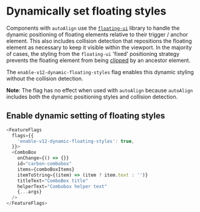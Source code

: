 
<Meta
  title="Components/ComboBox/Feature Flag/Flag details"
  name="Flag details"
/>

# Dynamically set floating styles

Components with `autoAlign` use the
[`floating-ui`](https://github.com/floating-ui/floating-ui) library to handle
the dynamic positioning of floating elements relative to their trigger / anchor
element. This also includes collision detection that repositions the floating
element as necessary to keep it visible within the viewport. In the majority of
cases, the styling from the `floating-ui` 'fixed' positioning strategy prevents
the floating element from being
[clipped](https://floating-ui.com/docs/misc#clipping) by an ancestor element.

The `enable-v12-dynamic-floating-styles` flag enables this dynamic styling
without the collision detection.

**Note**: The flag has no effect when used with `autoAlign` because `autoAlign`
includes both the dynamic positioning styles and collision detection.

## Enable dynamic setting of floating styles

```js
<FeatureFlags
  flags={{
    'enable-v12-dynamic-floating-styles': true,
  }}>
  <ComboBox
    onChange={() => {}}
    id="carbon-combobox"
    items={comboBoxItems}
    itemToString={(item) => (item ? item.text : '')}
    titleText="ComboBox title"
    helperText="Combobox helper text"
    {...args}
  />
</FeatureFlags>
```
